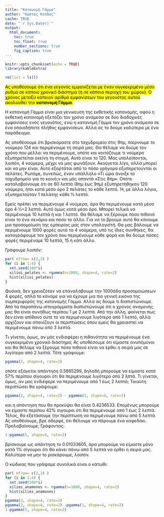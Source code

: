 ```yaml
---
title: "Κατανομή Γάμμα"
author: "Κώστας Κούδας"
cache: TRUE
date: "`r Sys.Date()`"
output:
  html_document:
    toc: true
    toc_float: true
    number_sections: true
    fig_caption: true
---
```


```r
knitr::opts_chunk$set(echo = TRUE)
library(kableExtra)
```

```r
rm(list = ls())
```

<mark>Ας υποθέσουμε ότι ένα γεγονός εμφανίζεται με έναν συγκεκριμένο μέσο ρυθμό σε κάποιο χρονικό διάστημα (ή σε κάποια περιοχή του χώρου). Ο χρόνος μεταξύ κάποιον αριθμό εμφανίσεων του γεγονότος αυτού ακολουθεί την **κατανομή Γάμμα**.</mark>

Η κατανομή Γάμμα είναι μια γενικευση της εκθετικής κατανομής, αφού η εκθετική κατανομή εξετάζει τον χρόνο ανάμεσα σε δύο διαδοχικές εμφανίσεις ενός γεγονότος, ενώ η κατανομή Γάμμα τον χρόνο ανάμεσα σε ένα οποιοδήποτε πλήθος εμφανίσεων. Αλλά ας το δούμε καλύτερα με ένα παράδειγμα.

Ας υποθέσουμε ότι βρισκόμαστε στο ταχυδρομείο στις 9πμ, παίρνουμε το νούμερο 124 και περιμένουμε τη σειρά μας. Θα θέλαμε να δούμε τον χρόνο που μέλλει να περιμένουμε, οπότε και κοιτάζουμε τι νούμερο εξυπηρετείται εκείνη τη στιγμή. Αυτό είναι το 120. Μας υπολείπονται, λοιπόν, 4 νούμερα, μέχρι να μας φωνάξουν. Ακούγεται λίγο, αλλά μπορεί και να μην είναι. Αυτό εξαρτάται από το πόσο γρήγορα εξυπηρετούνται οι πελάτες. Ρωτάμε, συνεπώς, έναν υπάλληλο «Τι ώρα άνοιξε το ταχυδρομείο για το κοινό;» και μάς απαντά «Στις 8πμ». Οπότε καταλαβαίνουμε ότι σε 60 λεπτά (8πμ έως 9πμ) εξυπηρετήθηκαν 120 νούμερα, ήτοι κατά μέσο όρο 2 πελάτες το κάθε λεπτό. Ή, με άλλα λόγια, εξυπηρετούταν 1 πελάτης κάθε ½ λεπτό.

Εμείς πρέπει να περιμένουμε 4 νούμερα, άρα θα περιμένουμε κατά μέσο όρο 4·½=2 λεπτά. Αυτό όμως κατά μέσο όρο. Μπορεί τελικά να περιμένουμε 10 λεπτά ή και 1 λεπτό. Θα θέλαμε να ξέρουμε πόσο πιθανό είναι το ένα σενάριο και πόσο το άλλο. Για να το βρούμε αυτό θα κάνουμε μια προσομοίωση της εμπειρίας μας στον υπολογιστή. Θα μας βάλουμε να περιμένουμε 1000 φορές αυτά τα 4 νούμερα, υπό τις ίδιες συνθήκες, θα καταγράφουμε τον χρόνο που περιμένουμε κάθε φορά και θα δούμε πόσες φορές περιμέναμε 10 λεπτά, 15 ή κάτι άλλο.

Γράφουμε λοιπόν:

```r
par( mfrow= c(2,2) )
for (i in 1:4) {
  set.seed(100*i)
  xilioi_pelates <- rgamma(n=1000, shape=4, rate=2) 
  hist(xilioi_pelates)
}
```

Φυσικά, δεν χρειαζόταν να επαναλάβουμε την 1000άδα προσομοιώσεων 4 φορές, απλά το κάναμε για να έχουμε μια πιο γενική εικόνα της συμπεριφοράς της κατανομής Γάμμα. Αλλά ας δούμε τι διαπιστώνουμε. Από τα παραπάνω ιστογράμματα διαπιστώνουμε ότι ο χρόνος αναμονής μας θα είναι συνήθως περίπου 1 με 2 λεπτά. Από την άλλη, φαίνεται πως δεν είναι απίθανο ούτε το να περιμένουμε λιγότερο από 1 λεπτό, αλλά αρχίζουν και σπανίζουν οι περιπτώσεις όπου εμείς θα χρειαστεί να περιμένουμε πάνω από 3 λεπτά.

Τι γίνεται, όμως, αν μάς ενδιαφέρει η πιθανότητα να περιμένουμε ένα συγκεκριμένο χρονικό διάστημα; Ας υποθέσουμε ότι είμαστε ανυπόμονοι και θα θέλαμε να ξέρουμε πόσο πιθανό είναι να έρθει η σειρά μας σε λιγότερο από 2 λεπτά. Τότε γράφουμε:

```r
pgamma(2, shape=4, rate=2)
```

οπότε εξάγεται απάντηση 0.5665299, δηλαδή μπορούμε να είμαστε κατά 57% περίπου σίγουροι ότι θα περιμένουμε λιγότερο από 2 λπτά. Τι γίνεται, όμως, αν μας ενδιέφερε να περιμένουμε από 1 έως 2 λεπτά; Τοιαύτη περιπτώσει θα γράψουμε:

```r
pgamma(2, shape=4, rate=2) - pgamma(1, shape=4, rate=2) 
```

και η απάντηση που θα προκύψει θα είναι 0.4236533. Επομένως μπορούμε να είμαστε περίπου 42% σιγουροι ότι θα περιμένουμε από 1 έως 2 λεπτά. Τέλος, θα εξετάσουμε την περίπτωση να περιμένουμε πάνω από 5 λεπτά. Ας υποθέσουμε, βρε αδερφέ, ότι θέλουμε να πάρουμε ένα καφεδάκι. Προλαβαίνουμε; Γράφοντας:

```r
1-pgamma(5, shape=4, rate=2) 
```

βρίσκουμε ως απάντηση το 0.01033605, άρα μπορούμε να είμαστε μόνο κατά 1% σίγουροι ότι θα κάνει πάνω από 5 λεπτά να έρθει η σειρά μας. Καλύτερα να μην το ρισκάρουμε, λοιπόν.

Ο κώδικας που γράψαμε συνολικά είναι ο κάτωθι:

```r
par( mfrow= c(2,2) )
for (i in 1:4) {
  set.seed(100*i)
  xilies_anamones <- rgamma(n=1000, shape=4, rate=2) 
  hist(xilies_anamones)
}
pgamma(2, shape=4, rate=2) 
pgamma(2, shape=4, rate=2) -pgamma(1, shape=4, rate=2) 
1-pgamma(5, shape=4, rate=2) 
```







